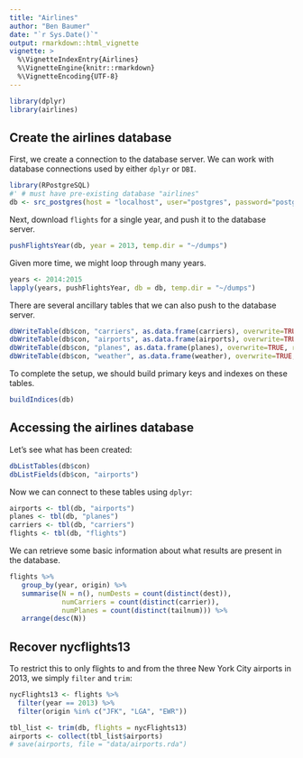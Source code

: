 ```yaml
---
title: "Airlines"
author: "Ben Baumer"
date: "`r Sys.Date()`"
output: rmarkdown::html_vignette
vignette: >
  %\VignetteIndexEntry{Airlines}
  %\VignetteEngine{knitr::rmarkdown}
  %\VignetteEncoding{UTF-8}
---
```


```r
library(dplyr)
library(airlines)
```

## Create the airlines database

First, we create a connection to the database server. We can work with database connections used by either `dplyr` or `DBI`. 

```r
library(RPostgreSQL)
#' # must have pre-existing database "airlines"
db <- src_postgres(host = "localhost", user="postgres", password="postgres", dbname = "airlines")
```

Next, download `flights` for a single year, and push it to the database server. 

```r
pushFlightsYear(db, year = 2013, temp.dir = "~/dumps")
```

Given more time, we might loop through many years. 

```r
years <- 2014:2015
lapply(years, pushFlightsYear, db = db, temp.dir = "~/dumps")
```

There are several ancillary tables that we can also push to the database server. 

```r
dbWriteTable(db$con, "carriers", as.data.frame(carriers), overwrite=TRUE, row.names = FALSE)
dbWriteTable(db$con, "airports", as.data.frame(airports), overwrite=TRUE, row.names = FALSE)
dbWriteTable(db$con, "planes", as.data.frame(planes), overwrite=TRUE, row.names = FALSE)
dbWriteTable(db$con, "weather", as.data.frame(weather), overwrite=TRUE, row.names = FALSE)
```

To complete the setup, we should build primary keys and indexes on these tables. 

```r
buildIndices(db)
```

## Accessing the airlines database

Let's see what has been created:

```r
dbListTables(db$con)
dbListFields(db$con, "airports")
```

Now we can connect to these tables using `dplyr`:

```r
airports <- tbl(db, "airports")
planes <- tbl(db, "planes")
carriers <- tbl(db, "carriers")
flights <- tbl(db, "flights")
```

We can retrieve some basic information about what results are present in the database. 

```r
flights %>%
   group_by(year, origin) %>%
   summarise(N = n(), numDests = count(distinct(dest)), 
             numCarriers = count(distinct(carrier)), 
             numPlanes = count(distinct(tailnum))) %>%
   arrange(desc(N))
```

## Recover nycflights13

To restrict this to only flights to and from the three New York City airports in 2013, we simply `filter` and `trim`:

```r
nycFlights13 <- flights %>%
  filter(year == 2013) %>%
  filter(origin %in% c("JFK", "LGA", "EWR"))

tbl_list <- trim(db, flights = nycFlights13)
airports <- collect(tbl_list$airports)
# save(airports, file = "data/airports.rda")
```